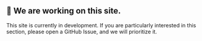 ## 🚧 We are working on this site.

This site is currently in development. If you are particularly
interested in this section, please open a GitHub Issue, and we will
prioritize it.

